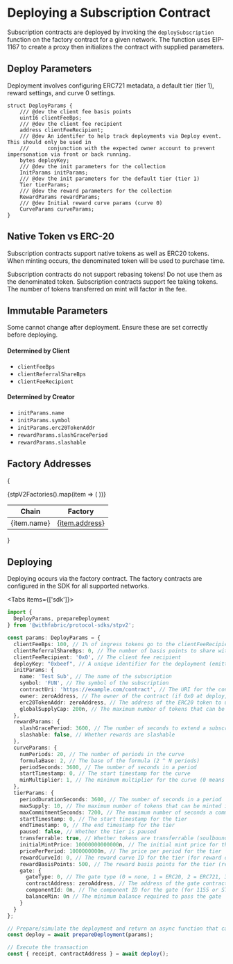 
# Deploying a Subscription Contract

Subscription contracts are deployed by invoking the `deploySubscription` function on
the factory contract for a given network. The function uses EIP-1167 to create a proxy then initializes
the contract with supplied parameters.

## Deploy Parameters

Deployment involves configuring ERC721 metadata, a default tier (tier 1), reward settings, and curve 0 settings.

```solidity
struct DeployParams {
    /// @dev the client fee basis points
    uint16 clientFeeBps;
    /// @dev the client fee recipient
    address clientFeeRecipient;
    /// @dev An identifer to help track deployments via Deploy event. This should only be used in
    ///      conjunction with the expected owner account to prevent impersonation via front or back running.
    bytes deployKey;
    /// @dev the init parameters for the collection
    InitParams initParams;
    /// @dev the init parameters for the default tier (tier 1)
    Tier tierParams;
    /// @dev the reward parameters for the collection
    RewardParams rewardParams;
    /// @dev Initial reward curve params (curve 0)
    CurveParams curveParams;
}
```

## Native Token vs ERC-20

Subscription contracts support native tokens as well as ERC20 tokens. When minting occurs, the denominated token will be used to purchase time.

<Callout type="error" emoji="️🚫">
  Subscription contracts do not support rebasing tokens! Do not use them as the denominated token.
</Callout>

<Callout type="warning" emoji="⚠️">
  Subscription contracts support fee taking tokens. The number of tokens transferred on mint will factor in the fee.
</Callout>

## Immutable Parameters

Some cannot change after deployment. Ensure these are set correctly before deploying.

#### Determined by Client

- `clientFeeBps`
- `clientReferralShareBps`
- `clientFeeRecipient`

#### Determined by Creator

- `initParams.name`
- `initParams.symbol`
- `initParams.erc20TokenAddr`
- `rewardParams.slashGracePeriod`
- `rewardParams.slashable`


## Factory Addresses

{<table>
  <thead>
    <tr>
      <th>Chain</th>
      <th>Factory</th>
    </tr>
  </thead>
  <tbody>
    {stpV2Factories().map(item => (
      <tr key={item.chainId}>
        <td>{item.name}</td>
        <td><a className="nx-font-mono" href={item.href} target="_blank">{item.address}</a></td>
      </tr>
    ))}
  </tbody>
</table>}

## Deploying

Deploying occurs via the factory contract. The factory contracts are configured in the SDK for all supported networks.

<Tabs items={['sdk']}>
  <Tab>
  ```ts
  import {
    DeployParams, prepareDeployment
  } from '@withfabric/protocol-sdks/stpv2';

  const params: DeployParams = {
    clientFeeBps: 100, // 1% of ingress tokens go to the clientFeeRecipient
    clientReferralShareBps: 0, // The number of basis points to share with referrers when no referral code is used
    clientFeeRecipient: '0x0', // The client fee recipient
    deployKey: "0xbeef", // A unique identifier for the deployment (emitted as an event for indexers)
    initParams: {
      name: 'Test Sub', // The name of the subscription
      symbol: 'FUN', // The symbol of the subscription
      contractUri: 'https://example.com/contract', // The URI for the contract metadata (/${tokenId} is appended for tokenURI)
      owner: zeroAddress, // The owner of the contract (if 0x0 at deploy, it will be set to msg.sender)
      erc20TokenAddr: zeroAddress, // The address of the ERC20 token to use for minting (0x0 for native token, ETH)
      globalSupplyCap: 200n, // The maximum number of tokens that can be minted over all tiers
    },
    rewardParams: {
      slashGracePeriod: 3600, // The number of seconds to extend a subscription by for slashing
      slashable: false, // Whether rewards are slashable
    },
    curveParams: {
      numPeriods: 20, // The number of periods in the curve
      formulaBase: 2, // The base of the formula (2 ^ N periods)
      periodSeconds: 3600, // The number of seconds in a period
      startTimestamp: 0, // The start timestamp for the curve
      minMultiplier: 1, // The minimum multiplier for the curve (0 means no new distribution after the curve ends)
    },
    tierParams: {
      periodDurationSeconds: 3600, // The number of seconds in a period
      maxSupply: 10, // The maximum number of tokens that can be minted in this tier
      maxCommitmentSeconds: 7200, // The maximum number of seconds a commitment can be made for
      startTimestamp: 0, // The start timestamp for the tier
      endTimestamp: 0, // The end timestamp for the tier
      paused: false, // Whether the tier is paused
      transferrable: true, // Whether tokens are transferrable (soulbound)
      initialMintPrice: 10000000000000n, // The initial mint price for the tier (cost to join)
      pricePerPeriod: 1000000000n, // The price per period for the tier
      rewardCurveId: 0, // The reward curve ID for the tier (for reward distribution)
      rewardBasisPoints: 500, // The reward basis points for the tier (revshare with pool)
      gate: {
        gateType: 0, // The gate type (0 = none, 1 = ERC20, 2 = ERC721, 3 = 1155, 4 = STPv2)
        contractAddress: zeroAddress, // The address of the gate contract
        componentId: 0n, // The component ID for the gate (for 1155 or STPv2 [tier id])
        balanceMin: 0n // The minimum balance required to pass the gate
      }
    }
  };

  // Prepare/simulate the deployment and return an async function that can be used to execute it
  const deploy = await prepareDeployment(params);

  // Execute the transaction
  const { receipt, contractAddress } = await deploy();
  ```
  </Tab>
</Tabs>
